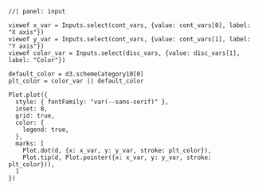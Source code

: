```ojs
//| panel: input

viewof x_var = Inputs.select(cont_vars, {value: cont_vars[0], label: "X axis"})
viewof y_var = Inputs.select(cont_vars, {value: cont_vars[1], label: "Y axis"})
viewof color_var = Inputs.select(disc_vars, {value: disc_vars[1], label: "Color"})
```

```ojs
default_color = d3.schemeCategory10[0]
plt_color = color_var || default_color

Plot.plot({
  style: { fontFamily: "var(--sans-serif)" },
  inset: 8,
  grid: true,
  color: {
    legend: true,
  },
  marks: [
    Plot.dot(d, {x: x_var, y: y_var, stroke: plt_color}),
    Plot.tip(d, Plot.pointer({x: x_var, y: y_var, stroke: plt_color})),
  ]
})
```
